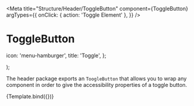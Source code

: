 
<Meta
  title="Structure/Header/ToggleButton"
  component={ToggleButton}
  argTypes={{
    onClick: { action: 'Toggle Element' },
  }}
/>

# ToggleButton

  icon: 'menu-hamburger',
  title: 'Toggle',
};

  <ToggleButton idControl="mainmenu">
    <Action
      id="togglemenu"
      icon={actionToggle.icon}
      title={actionToggle.title}
      {...args}
    />
  </ToggleButton>
);

The header package exports an `ToogleButton` that allows you to wrap any component in order to give the accessibility properties of a toggle button.

<Canvas>
  <Story name="Default" args={{}}>
    {Template.bind({})}
  </Story>
</Canvas>

